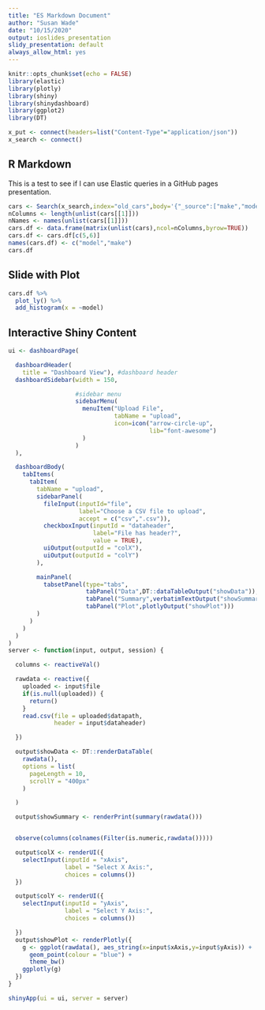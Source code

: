 ```yaml
---
title: "ES Markdown Document"
author: "Susan Wade"
date: "10/15/2020"
output: ioslides_presentation
slidy_presentation: default
always_allow_html: yes
---
```


```r
knitr::opts_chunk$set(echo = FALSE)
library(elastic)
library(plotly)
library(shiny)
library(shinydashboard)
library(ggplot2)
library(DT)
```

```r
x_put <- connect(headers=list("Content-Type"="application/json"))
x_search <- connect()
```

## R Markdown

This is a test to see if I can use Elastic queries in a GitHub pages presentation. 


```r
cars <- Search(x_search,index="old_cars",body='{"_source":["make","model"],"query":{"match_all":{}}}',size=12)$hits$hits
nColumns <- length(unlist(cars[[1]]))
nNames <- names(unlist(cars[[1]]))
cars.df <- data.frame(matrix(unlist(cars),ncol=nColumns,byrow=TRUE))
cars.df <- cars.df[c(5,6)]
names(cars.df) <- c("model","make")
cars.df


```

## Slide with Plot

```r
cars.df %>%
  plot_ly() %>%
  add_histogram(x = ~model)

```


## Interactive Shiny Content
```r
ui <- dashboardPage(

  dashboardHeader(
    title = "Dashboard View"), #dashboard header
  dashboardSidebar(width = 150,

                   #sidebar menu
                   sidebarMenu(
                     menuItem("Upload File",
                              tabName = "upload",
                              icon=icon("arrow-circle-up",
                                        lib="font-awesome")
                     )
                   )
  ),

  dashboardBody(
    tabItems(
      tabItem(
        tabName = "upload",
        sidebarPanel(
          fileInput(inputId="file",
                    label="Choose a CSV file to upload",
                    accept = c("csv",".csv")),
          checkboxInput(inputId = "dataheader",
                        label="File has header?",
                        value = TRUE),
          uiOutput(outputId = "colX"),
          uiOutput(outputId = "colY")
        ),

        mainPanel(
          tabsetPanel(type="tabs",
                      tabPanel("Data",DT::dataTableOutput("showData")),
                      tabPanel("Summary",verbatimTextOutput("showSummary")),
                      tabPanel("Plot",plotlyOutput("showPlot")))
        )
      )
    )
  )
)
server <- function(input, output, session) {

  columns <- reactiveVal()

  rawdata <- reactive({
    uploaded <- input$file
    if(is.null(uploaded)) {
      return()
    }
    read.csv(file = uploaded$datapath,
             header = input$dataheader)

  })

  output$showData <- DT::renderDataTable(
    rawdata(),
    options = list(
      pageLength = 10,
      scrollY = "400px"
    )

  )

  output$showSummary <- renderPrint(summary(rawdata()))


  observe(columns(colnames(Filter(is.numeric,rawdata()))))

  output$colX <- renderUI({
    selectInput(inputId = "xAxis",
                label = "Select X Axis:",
                choices = columns())
  })

  output$colY <- renderUI({
    selectInput(inputId = "yAxis",
                label = "Select Y Axis:",
                choices = columns())

  })
  output$showPlot <- renderPlotly({
    g <- ggplot(rawdata(), aes_string(x=input$xAxis,y=input$yAxis)) +
      geom_point(colour = "blue") +
      theme_bw()
    ggplotly(g)
  })
}

shinyApp(ui = ui, server = server)
```

